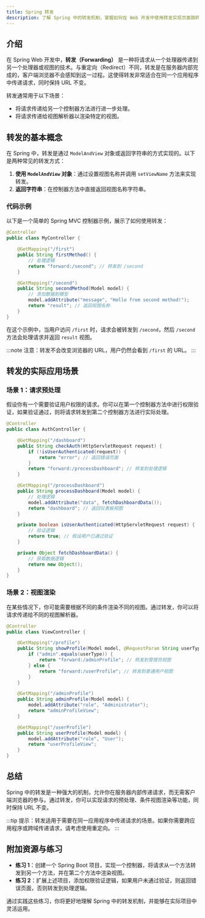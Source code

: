 ```yaml
---
title: Spring 转发
description: 了解 Spring 中的转发机制，掌握如何在 Web 开发中使用转发实现页面跳转和请求处理。
---
```


## 介绍

在 Spring Web 开发中，**转发（Forwarding）** 是一种将请求从一个处理器传递到另一个处理器或视图的技术。与重定向（Redirect）不同，转发是在服务器内部完成的，客户端浏览器不会感知到这一过程。这使得转发非常适合在同一个应用程序中传递请求，同时保持 URL 不变。

转发通常用于以下场景：
- 将请求传递给另一个控制器方法进行进一步处理。
- 将请求传递给视图解析器以渲染特定的视图。

## 转发的基本概念

在 Spring 中，转发是通过 `ModelAndView` 对象或返回字符串的方式实现的。以下是两种常见的转发方式：

1. **使用 `ModelAndView` 对象**：通过设置视图名称并调用 `setViewName` 方法来实现转发。
2. **返回字符串**：在控制器方法中直接返回视图名称字符串。

### 代码示例

以下是一个简单的 Spring MVC 控制器示例，展示了如何使用转发：

```java
@Controller
public class MyController {

    @GetMapping("/first")
    public String firstMethod() {
        // 处理逻辑
        return "forward:/second"; // 转发到 /second
    }

    @GetMapping("/second")
    public String secondMethod(Model model) {
        // 添加数据到模型
        model.addAttribute("message", "Hello from second method!");
        return "result"; // 返回视图名称
    }
}
```

在这个示例中，当用户访问 `/first` 时，请求会被转发到 `/second`，然后 `/second` 方法会处理请求并返回 `result` 视图。

:::note
注意：转发不会改变浏览器的 URL，用户仍然会看到 `/first` 的 URL。
:::

## 转发的实际应用场景

### 场景 1：请求预处理

假设你有一个需要验证用户权限的请求。你可以在第一个控制器方法中进行权限验证，如果验证通过，则将请求转发到第二个控制器方法进行实际处理。

```java
@Controller
public class AuthController {

    @GetMapping("/dashboard")
    public String checkAuth(HttpServletRequest request) {
        if (!isUserAuthenticated(request)) {
            return "error"; // 返回错误页面
        }
        return "forward:/processDashboard"; // 转发到处理逻辑
    }

    @GetMapping("/processDashboard")
    public String processDashboard(Model model) {
        // 处理逻辑
        model.addAttribute("data", fetchDashboardData());
        return "dashboard"; // 返回仪表板视图
    }

    private boolean isUserAuthenticated(HttpServletRequest request) {
        // 验证逻辑
        return true; // 假设用户已通过验证
    }

    private Object fetchDashboardData() {
        // 获取数据逻辑
        return new Object();
    }
}
```

### 场景 2：视图渲染

在某些情况下，你可能需要根据不同的条件渲染不同的视图。通过转发，你可以将请求传递给不同的视图解析器。

```java
@Controller
public class ViewController {

    @GetMapping("/profile")
    public String showProfile(Model model, @RequestParam String userType) {
        if ("admin".equals(userType)) {
            return "forward:/adminProfile"; // 转发到管理员视图
        } else {
            return "forward:/userProfile"; // 转发到普通用户视图
        }
    }

    @GetMapping("/adminProfile")
    public String adminProfile(Model model) {
        model.addAttribute("role", "Administrator");
        return "adminProfileView";
    }

    @GetMapping("/userProfile")
    public String userProfile(Model model) {
        model.addAttribute("role", "User");
        return "userProfileView";
    }
}
```

## 总结

Spring 中的转发是一种强大的机制，允许你在服务器内部传递请求，而无需客户端浏览器的参与。通过转发，你可以实现请求的预处理、条件视图渲染等功能，同时保持 URL 不变。

:::tip
提示：转发适用于需要在同一应用程序中传递请求的场景。如果你需要跨应用程序或跨域传递请求，请考虑使用重定向。
:::

## 附加资源与练习

- **练习 1**：创建一个 Spring Boot 项目，实现一个控制器，将请求从一个方法转发到另一个方法，并在第二个方法中渲染视图。
- **练习 2**：扩展上述项目，添加权限验证逻辑，如果用户未通过验证，则返回错误页面，否则转发到处理逻辑。

通过实践这些练习，你将更好地理解 Spring 中的转发机制，并能够在实际项目中灵活运用。